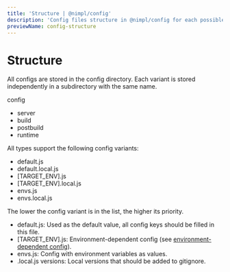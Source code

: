 ```yaml
---
title: 'Structure | @nimpl/config'
description: 'Config files structure in @nimpl/config for each possible next.js environment (build, server, client, and edge)'
previewName: config-structure
---
```


# Structure

All configs are stored in the config directory. Each variant is stored independently in a subdirectory with the same name.

config

- server
- build
- postbuild
- runtime

All types support the following config variants:

- default.js
- default.local.js
- [TARGET_ENV].js
- [TARGET_ENV].local.js
- envs.js
- envs.local.js

The lower the config variant is in the list, the higher its priority.

- default.js: Used as the default value, all config keys should be filled in this file.
- [TARGET_ENV].js: Environment-dependent config (see [environment-dependent config](/config/configuration#environment-dependent-config)).
- envs.js: Config with environment variables as values.
- .local.js versions: Local versions that should be added to gitignore.